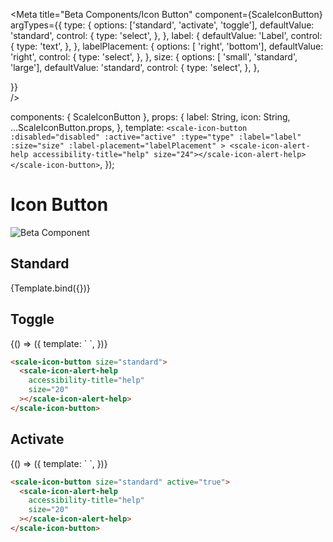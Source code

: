 
<Meta
  title="Beta Components/Icon Button"
  component={ScaleIconButton}
  argTypes={{
    type: {
      options: ['standard', 'activate', 'toggle'],
      defaultValue: 'standard',
      control: {
        type: 'select',
      },
    },
    label: {
      defaultValue: 'Label',
      control: {
        type: 'text',
      },
    }, 
    labelPlacement: {
      options: [ 'right', 'bottom'],
      defaultValue: 'right',
      control: {
        type: 'select',
      },
    },
    size: {
      options: [ 'small', 'standard', 'large'],
      defaultValue: 'standard',
      control: {
        type: 'select',
      },
    },
        
  }}  
/>

  components: { ScaleIconButton },
  props: {
    label: String,
    icon: String,
    ...ScaleIconButton.props,
  },
  template: `
    <scale-icon-button
      :disabled="disabled"
      :active="active"
      :type="type"
      :label="label"
      :size="size"
      :label-placement="labelPlacement"
    >
      <scale-icon-alert-help accessibility-title="help" size="24"></scale-icon-alert-help>
    </scale-icon-button>
  `,
});

<div
  style={{
    display: 'inline-flex',
    alignItems: 'center',
    justifyContent: 'space-between',
    width: '100%',
  }}
>
  <h1>Icon Button</h1>
  <img src="assets/beta.png" alt="Beta Component" />
</div>


## Standard

<Canvas withSource="none">
  <Story name="Standard" args={{}}>
    {Template.bind({})}
  </Story>
</Canvas>

<ArgsTable story="Standard" />

## Toggle

<Canvas withSource="none">
  <Story name="Toggle" args={{}}>
    {() => ({
      template: `
        <scale-icon-button type="toggle" size="standard">
          <scale-icon-alert-help accessibility-title="help" size="20"></scale-icon-alert-help>
        </scale-icon-button>
      `,
    })}
  </Story>
</Canvas>

```html
<scale-icon-button size="standard">
  <scale-icon-alert-help
    accessibility-title="help"
    size="20"
  ></scale-icon-alert-help>
</scale-icon-button>
```

## Activate

<Canvas withSource="none">
  <Story name="Activate" args={{}}>
    {() => ({
      template: `
        <scale-icon-button size="standard" type="activate">
          <scale-icon-alert-help accessibility-title="help" size="20"></scale-icon-alert-help>
        </scale-icon-button>
      `,
    })}
  </Story>
</Canvas>

```html
<scale-icon-button size="standard" active="true">
  <scale-icon-alert-help
    accessibility-title="help"
    size="20"
  ></scale-icon-alert-help>
</scale-icon-button>
```